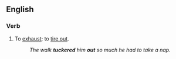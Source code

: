 ==English==

===Verb===
{{en-verb|inf=to [[tucker]] [[out]]|tuckers out|tuckering out|tuckered out}}

# {{idiom}} To [[exhaust]]; to [[tire out]].
#: ''The walk '''tuckered''' him '''out''' so much he had to take a nap.''